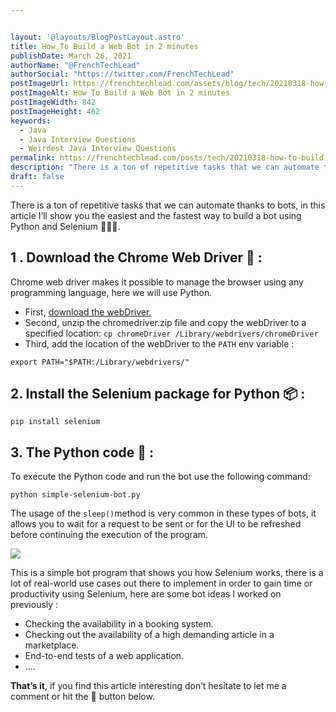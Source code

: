 ```yaml
---


layout: '@layouts/BlogPostLayout.astro'
title: How To Build a Web Bot in 2 minutes
publishDate: March 26, 2021
authorName: "@FrenchTechLead"
authorSocial: "https://twitter.com/FrenchTechLead"
postImageUrl: https://frenchtechlead.com/assets/blog/tech/20210318-how-to-build-a-web-bot-in-2-minutes/0.jpg
postImageAlt: How To Build a Web Bot in 2 minutes
postImageWidth: 842
postImageHeight: 462
keywords:
  - Java
  - Java Interview Questions
  - Weirdest Java Interview Questions
permalink: https://frenchtechlead.com/posts/tech/20210318-how-to-build-a-web-bot-in-2-minutes/
description: "There is a ton of repetitive tasks that we can automate thanks to bots, in this article I’ll show you the easiest and the fastest way to build a bot using Python and Selenium 🚀🚀🚀."
draft: false
---
```


There is a ton of repetitive tasks that we can automate thanks to bots, in this article I’ll show you the easiest and the fastest way to build a bot using Python and Selenium 🚀🚀🚀.




1 . Download the Chrome Web Driver 🔨 :
---------------------------------------

Chrome web driver makes it possible to manage the browser using any programming language, here we will use Python.

*   First, [download the webDriver.](https://chromedriver.chromium.org/downloads)
*   Second, unzip the chromedriver.zip file and copy the webDriver to a specified location: `cp chromeDriver /Library/webdrivers/chromeDriver`
*   Third, add the location of the webDriver to the `PATH` env variable :

```
export PATH="$PATH:/Library/webdrivers/"
```



2\. Install the Selenium package for Python 📦 :
------------------------------------------------

```
pip install selenium
```



3\. The Python code 🐍 :
------------------------

To execute the Python code and run the bot use the following command:

```
python simple-selenium-bot.py
```

The usage of the `sleep()`method is very common in these types of bots, it allows you to wait for a request to be sent or for the UI to be refreshed before continuing the execution of the program.

<Image w="1280" h="800" src={img1} t="The Selenium Bot in Action" solo="true" />

This is a simple bot program that shows you how Selenium works, there is a lot of real-world use cases out there to implement in order to gain time or productivity using Selenium, here are some bot ideas I worked on previously :

*   Checking the availability in a booking system.
*   Checking out the availability of a high demanding article in a marketplace.
*   End-to-end tests of a web application.
*   ….



**That’s it**, if you find this article interesting don’t hesitate to let me a comment or hit the 👏 button below.